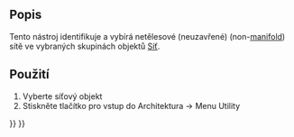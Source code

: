 <languages/>

<div lang="en" dir="ltr" class="mw-content-ltr">
{{Docnav
|[[Arch_MeshToShape|MeshToShape]]
|[[Arch_RemoveShape|RemoveShape]]
|[[BIM_Workbench|BIM]]
|IconL=Arch_MeshToShape.svg
|IconR=Arch_RemoveShape.svg
|IconC=Workbench_BIM.svg
}}
</div>

<div class="mw-translate-fuzzy">
{{GuiCommand/cs|Name=Arch SelectNonSolidMeshes|Name/cs=SelectNonSolidMeshes|Workbenches=[[Arch_Workbench/cs|Arch]]|MenuLocation=Arch → Utilities → Select non solid|SeeAlso=[[Arch MeshToShape/cs|Arch MeshToShape]]}}
</div>

<span id="Description"></span>
==Popis==

<div class="mw-translate-fuzzy">
Tento nástroj identifikuje a vybírá netělesové (neuzavřené) (non-[http://en.wikipedia.org/wiki/Manifold manifold]) sítě ve vybraných skupinách objektů [[Mesh Workbench|Síť]].
</div>

<span id="Usage"></span>
<div class="mw-translate-fuzzy">
==Použití==
</div>

<div class="mw-translate-fuzzy">
# Vyberte síťový objekt
# Stiskněte tlačítko {{KEY|[[Image:Arch SelectNonSolidMeshes.png|16px]] '''Vybrat ne-těleso'''}} pro vstup do Architektura → Menu Utility
</div>


<div lang="en" dir="ltr" class="mw-content-ltr">
{{Docnav
|[[Arch_MeshToShape|MeshToShape]]
|[[Arch_RemoveShape|RemoveShape]]
|[[BIM_Workbench|BIM]]
|IconL=Arch_MeshToShape.svg
|IconR=Arch_RemoveShape.svg
|IconC=Workbench_BIM.svg
}}
</div>

{{BIM_Tools_navi{{#translation:}}}}
{{Userdocnavi{{#translation:}}}}